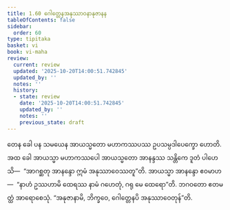 ```yaml
---
title: 1.60 ဂေါတ္တေနအနုဿာဝနာနုဇာနန
tableOfContents: false
sidebar:
  order: 60
type: tipitaka
basket: vi
book: vi-maha
review:
  current: review
  updated: '2025-10-20T14:00:51.742845'
  updated_by: ''
  notes: ''
  history:
  - state: review
    date: '2025-10-20T14:00:51.742845'
    updated_by: ''
    notes: ''
    previous_state: draft
---
```



<DynamicBreadcrumb />


<ReviewStatus review={frontmatter.review} showDetails={true} />

<HypothesisAnnotation frontmatter={frontmatter} />

<Division number="122" book="vi-maha" e="ch" v="3" p="129">

<Paragraph number="511" book="vi-maha">
တေန ခေါ ပန သမယေန အာယသ္မတော မဟာကဿပဿ ဥပသမ္ပဒါပေက္ခော ဟောတိ. အထ ခေါ အာယသ္မာ မဟာကဿပေါ အာယသ္မတော အာနန္ဒဿ သန္တိကေ ဒူတံ ပါဟေသိ—  “အာဂစ္ဆတု အာနန္ဒော ဣမံ အနုဿာဝေဿတူ”တိ. အာယသ္မာ အာနန္ဒော ဧဝမာဟ—  “နာဟံ ဥဿဟာမိ ထေရဿ နာမံ ဂဟေတုံ, ဂရု မေ ထေရော”တိ. ဘဂဝတော ဧတမတ္ထံ အာရောစေသုံ. “အနုဇာနာမိ, ဘိက္ခဝေ, ဂေါတ္တေနပိ အနုဿာဝေတုန်”တိ.
</Paragraph>
</Division>